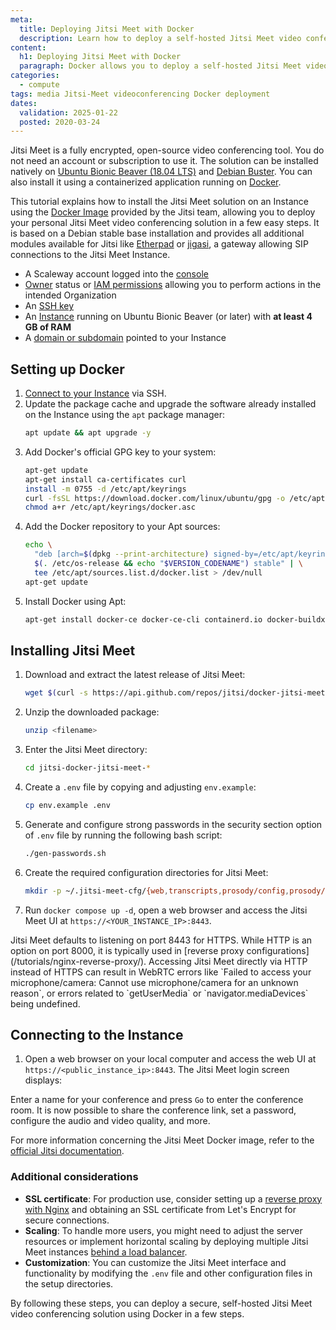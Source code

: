 ```yaml
---
meta:
  title: Deploying Jitsi Meet with Docker
  description: Learn how to deploy a self-hosted Jitsi Meet video conferencing solution using Docker in a few simple steps.
content:
  h1: Deploying Jitsi Meet with Docker
  paragraph: Docker allows you to deploy a self-hosted Jitsi Meet video conferencing solution in a few simple steps.
categories:
  - compute
tags: media Jitsi-Meet videoconferencing Docker deployment
dates:
  validation: 2025-01-22
  posted: 2020-03-24
---
```


Jitsi Meet is a fully encrypted, open-source video conferencing tool. You do not need an account or subscription to use it. The solution can be installed natively on [Ubuntu Bionic Beaver (18.04 LTS)](/tutorials/jitsi-ubuntu-bionic/) and [Debian Buster](/tutorials/jitsi-debian/). You can also install it using a containerized application running on [Docker](https://www.docker.com/).

This tutorial explains how to install the Jitsi Meet solution on an Instance using the [Docker Image](https://github.com/jitsi/docker-jitsi-meet) provided by the Jitsi team, allowing you to deploy your personal Jitsi Meet video conferencing solution in a few easy steps. It is based on a Debian stable base installation and provides all additional modules available for Jitsi like [Etherpad](https://etherpad.org/) or [jigasi](https://github.com/jitsi/jigasi), a gateway allowing SIP connections to the Jitsi Meet Instance.

<Macro id="requirements" />

- A Scaleway account logged into the [console](https://console.scaleway.com)
- [Owner](/identity-and-access-management/iam/concepts/#owner) status or [IAM permissions](/identity-and-access-management/iam/concepts/#permission) allowing you to perform actions in the intended Organization
- An [SSH key](/identity-and-access-management/organizations-and-projects/how-to/create-ssh-key/)
- An [Instance](/compute/instances/how-to/create-an-instance/) running on Ubuntu Bionic Beaver (or later) with **at least 4 GB of RAM**
- A [domain or subdomain](/network/domains-and-dns/quickstart/) pointed to your Instance

## Setting up Docker

1. [Connect to your Instance](/compute/instances/how-to/connect-to-instance/) via SSH.
2. Update the package cache and upgrade the software already installed on the Instance using the `apt` package manager:
    ```bash
    apt update && apt upgrade -y
    ```
3. Add Docker's official GPG key to your system:
    ```bash
    apt-get update
    apt-get install ca-certificates curl
    install -m 0755 -d /etc/apt/keyrings
    curl -fsSL https://download.docker.com/linux/ubuntu/gpg -o /etc/apt/keyrings/docker.asc
    chmod a+r /etc/apt/keyrings/docker.asc
    ```
4. Add the Docker repository to your Apt sources:
    ```bash
    echo \
      "deb [arch=$(dpkg --print-architecture) signed-by=/etc/apt/keyrings/docker.asc] https://download.docker.com/linux/ubuntu \
      $(. /etc/os-release && echo "$VERSION_CODENAME") stable" | \
      tee /etc/apt/sources.list.d/docker.list > /dev/null
    apt-get update
    ```
5. Install Docker using Apt:
    ```bash
    apt-get install docker-ce docker-ce-cli containerd.io docker-buildx-plugin docker-compose-plugin docker-compose unzip
    ```

## Installing Jitsi Meet

1. Download and extract the latest release of Jitsi Meet:
    ```bash
    wget $(curl -s https://api.github.com/repos/jitsi/docker-jitsi-meet/releases/latest | grep 'zip' | cut -d\" -f4)
    ```
2. Unzip the downloaded package:
    ```bash
    unzip <filename>
    ```
3. Enter the Jitsi Meet directory:
    ```bash
    cd jitsi-docker-jitsi-meet-*
    ```
4. Create a `.env` file by copying and adjusting `env.example`:
    ```bash
    cp env.example .env
    ```
5. Generate and configure strong passwords in the security section option of `.env` file by running the following bash script:
    ```bash
    ./gen-passwords.sh
    ```
6. Create the required configuration directories for Jitsi Meet:
    ```bash
    mkdir -p ~/.jitsi-meet-cfg/{web,transcripts,prosody/config,prosody/prosody-plugins-custom,jicofo,jvb,jigasi,jibri}
    ```
7. Run `docker compose up -d`, open a web browser and access the Jitsi Meet UI at `https://<YOUR_INSTANCE_IP>:8443`.

<Message type="note">
Jitsi Meet defaults to listening on port 8443 for HTTPS. While HTTP is an option on port 8000, it is typically used in [reverse proxy configurations](/tutorials/nginx-reverse-proxy/). Accessing Jitsi Meet directly via HTTP instead of HTTPS can result in WebRTC errors like `Failed to access your microphone/camera: Cannot use microphone/camera for an unknown reason`, or errors related to `getUserMedia` or `navigator.mediaDevices` being undefined.
</Message>

## Connecting to the Instance

1. Open a web browser on your local computer and access the web UI at `https://<public_instance_ip>:8443`. The Jitsi Meet login screen displays:
    <Lightbox src="scaleway-jitsi_login.webp" alt="Jitsi Meet login screen" />

Enter a name for your conference and press `Go` to enter the conference room. It is now possible to share the conference link, set a password, configure the audio and video quality, and more.
    <Lightbox src="scaleway-jitsi-meet-conf-call.webp" alt="Jitsi Meet conference call screen" />

For more information concerning the Jitsi Meet Docker image, refer to the [official Jitsi documentation](https://github.com/jitsi/docker-jitsi-meet).

### Additional considerations

- **SSL certificate**: For production use, consider setting up a [reverse proxy with Nginx](/tutorials/nginx-reverse-proxy/) and obtaining an SSL certificate from Let's Encrypt for secure connections.
- **Scaling**: To handle more users, you might need to adjust the server resources or implement horizontal scaling by deploying multiple Jitsi Meet instances [behind a load balancer](/network/load-balancer/quickstart/).
- **Customization**: You can customize the Jitsi Meet interface and functionality by modifying the `.env` file and other configuration files in the setup directories.

By following these steps, you can deploy a secure, self-hosted Jitsi Meet video conferencing solution using Docker in a few steps.